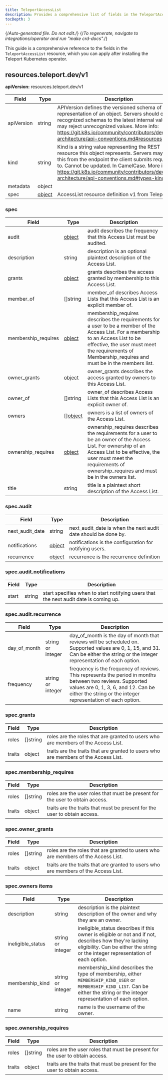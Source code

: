 ```yaml
---
title: TeleportAccessList
description: Provides a comprehensive list of fields in the TeleportAccessList resource available through the Teleport Kubernetes operator
tocDepth: 3
---
```


{/*Auto-generated file. Do not edit.*/}
{/*To regenerate, navigate to integrations/operator and run "make crd-docs".*/}

This guide is a comprehensive reference to the fields in the `TeleportAccessList`
resource, which you can apply after installing the Teleport Kubernetes operator.


## resources.teleport.dev/v1

**apiVersion:** resources.teleport.dev/v1

|Field|Type|Description|
|---|---|---|
|apiVersion|string|APIVersion defines the versioned schema of this representation of an object. Servers should convert recognized schemas to the latest internal value, and may reject unrecognized values. More info: https://git.k8s.io/community/contributors/devel/sig-architecture/api-conventions.md#resources|
|kind|string|Kind is a string value representing the REST resource this object represents. Servers may infer this from the endpoint the client submits requests to. Cannot be updated. In CamelCase. More info: https://git.k8s.io/community/contributors/devel/sig-architecture/api-conventions.md#types-kinds|
|metadata|object||
|spec|[object](#spec)|AccessList resource definition v1 from Teleport|

### spec

|Field|Type|Description|
|---|---|---|
|audit|[object](#specaudit)|audit describes the frequency that this Access List must be audited.|
|description|string|description is an optional plaintext description of the Access List.|
|grants|[object](#specgrants)|grants describes the access granted by membership to this Access List.|
|member_of|[]string|member_of describes Access Lists that this Access List is an explicit member of.|
|membership_requires|[object](#specmembership_requires)|membership_requires describes the requirements for a user to be a member of the Access List. For a membership to an Access List to be effective, the user must meet the requirements of Membership_requires and must be in the members list.|
|owner_grants|[object](#specowner_grants)|owner_grants describes the access granted by owners to this Access List.|
|owner_of|[]string|owner_of describes Access Lists that this Access List is an explicit owner of.|
|owners|[][object](#specowners-items)|owners is a list of owners of the Access List.|
|ownership_requires|[object](#specownership_requires)|ownership_requires describes the requirements for a user to be an owner of the Access List. For ownership of an Access List to be effective, the user must meet the requirements of ownership_requires and must be in the owners list.|
|title|string|title is a plaintext short description of the Access List.|

### spec.audit

|Field|Type|Description|
|---|---|---|
|next_audit_date|string|next_audit_date is when the next audit date should be done by.|
|notifications|[object](#specauditnotifications)|notifications is the configuration for notifying users.|
|recurrence|[object](#specauditrecurrence)|recurrence is the recurrence definition|

### spec.audit.notifications

|Field|Type|Description|
|---|---|---|
|start|string|start specifies when to start notifying users that the next audit date is coming up.|

### spec.audit.recurrence

|Field|Type|Description|
|---|---|---|
|day_of_month|string or integer|day_of_month is the day of month that reviews will be scheduled on. Supported values are 0, 1, 15, and 31. Can be either the string or the integer representation of each option.|
|frequency|string or integer|frequency is the frequency of reviews. This represents the period in months between two reviews. Supported values are 0, 1, 3, 6, and 12. Can be either the string or the integer representation of each option.|

### spec.grants

|Field|Type|Description|
|---|---|---|
|roles|[]string|roles are the roles that are granted to users who are members of the Access List.|
|traits|object|traits are the traits that are granted to users who are members of the Access List.|

### spec.membership_requires

|Field|Type|Description|
|---|---|---|
|roles|[]string|roles are the user roles that must be present for the user to obtain access.|
|traits|object|traits are the traits that must be present for the user to obtain access.|

### spec.owner_grants

|Field|Type|Description|
|---|---|---|
|roles|[]string|roles are the roles that are granted to users who are members of the Access List.|
|traits|object|traits are the traits that are granted to users who are members of the Access List.|

### spec.owners items

|Field|Type|Description|
|---|---|---|
|description|string|description is the plaintext description of the owner and why they are an owner.|
|ineligible_status|string or integer|ineligible_status describes if this owner is eligible or not and if not, describes how they're lacking eligibility. Can be either the string or the integer representation of each option.|
|membership_kind|string or integer|membership_kind describes the type of membership, either `MEMBERSHIP_KIND_USER` or `MEMBERSHIP_KIND_LIST`. Can be either the string or the integer representation of each option.|
|name|string|name is the username of the owner.|

### spec.ownership_requires

|Field|Type|Description|
|---|---|---|
|roles|[]string|roles are the user roles that must be present for the user to obtain access.|
|traits|object|traits are the traits that must be present for the user to obtain access.|

